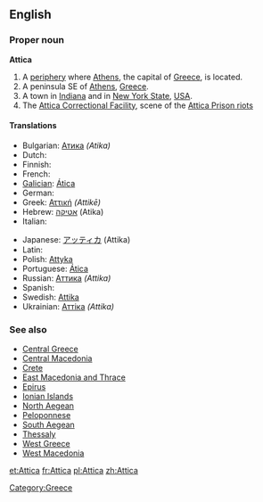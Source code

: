 ==English==

===Proper noun===
{{wikipedia}}
'''Attica'''

# A [[periphery]] where [[Athens]], the capital of [[Greece]], is located.
# A peninsula SE of [[Athens]], [[Greece]].
# A town in [[Indiana]] and in [[New York State]], [[USA]].
# The [[w:Attica Correctional Facility|Attica Correctional Facility]], scene of the [[w:Attica Prison riots|Attica Prison riots]]

====Translations====
{{trans-top|a periphery}}
* Bulgarian: [[Атика]] ''(Atika)'' {{f}}
* Dutch: {{t-|nl|Attica}}
* Finnish: {{t|fi|Attika}}
* French: {{t+|fr|Attique}}
* [[Galician]]: [[Ática]] {{f}}
* German: {{t+|de|Attika}}
* Greek: [[Αττική]] ''(Attikē)''
* Hebrew: [[אטיקה]] (Atika) {{f}}
* Italian: {{t-|it|Attica|f}}
{{trans-mid}}
* Japanese: [[アッティカ]] (Attika)
* Latin: {{t-|la|Attica|f}}
* Polish: [[Attyka]] {{f}}
* Portuguese: [[Ática]] {{f}}
* Russian: [[Аттика]] ''(Attika)'' {{f}}
* Spanish: {{t+|es|Ática|f}}
* Swedish: [[Attika]]
* Ukrainian: [[Аттіка]] ''(Attika)'' {{f}}
{{trans-bottom}}

===See also===
* [[Central Greece]]
* [[Central Macedonia]]
* [[Crete]]
* [[East Macedonia and Thrace]]
* [[Epirus]]
* [[Ionian Islands]]
* [[North Aegean]]
* [[Peloponnese]]
* [[South Aegean]]
* [[Thessaly]]
* [[West Greece]]
* [[West Macedonia]]

[[Category:Greece]]

[[et:Attica]]
[[fr:Attica]]
[[pl:Attica]]
[[zh:Attica]]